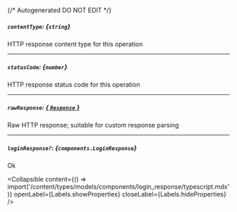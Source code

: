 {/* Autogenerated DO NOT EDIT  */}

##### `contentType`: *{`string`}*
HTTP response content type for this operation

---
##### `statusCode`: *{`number`}*
HTTP response status code for this operation

---
##### `rawResponse`: [*{ `Response` }*](https://developer.mozilla.org/en-US/docs/Web/API/Response)
Raw HTTP response; suitable for custom response parsing

---
##### `loginResponse?`: *{`components.LoginResponse`}*
Ok

<Collapsible content={() => import('/content/types/models/components/login_response/typescript.mdx')} openLabel={Labels.showProperties} closeLabel={Labels.hideProperties} />



